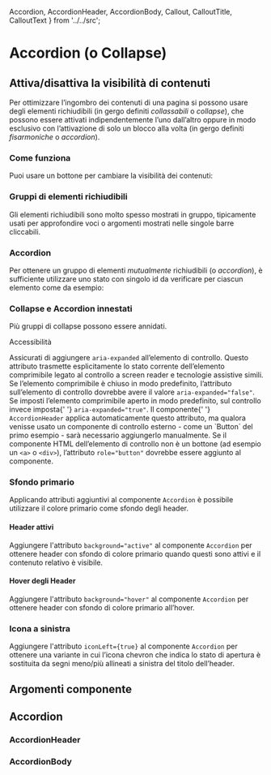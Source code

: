   Accordion,
  AccordionHeader,
  AccordionBody,
  Callout,
  CalloutTitle,
  CalloutText
} from '../../src';

<Meta title='Documentazione/Componenti/Accordion' of={Accordion} />

# Accordion (o Collapse)

## Attiva/disattiva la visibilità di contenuti

Per ottimizzare l’ingombro dei contenuti di una pagina si possono usare degli elementi richiudibili (in gergo definiti _collassabili_ o _collapse_), che possono essere attivati indipendentemente l’uno dall’altro oppure in modo esclusivo con l’attivazione di solo un blocco alla volta (in gergo definiti _fisarmoniche_ o _accordion_).

### Come funziona

Puoi usare un bottone per cambiare la visibilità dei contenuti:

<Canvas>
  <Story id='componenti-collapse--esempi' />
</Canvas>

### Gruppi di elementi richiudibili

Gli elementi richiudibili sono molto spesso mostrati in gruppo, tipicamente usati per approfondire voci o argomenti mostrati nelle singole barre cliccabili.

<Canvas>
  <Story id='componenti-collapse--gruppi-di-elementi-richiudibili' />
</Canvas>

### Accordion

Per ottenere un gruppo di elementi _mutualmente_ richiudibili (o _accordion_), è sufficiente utilizzare uno stato con singolo id da verificare per ciascun elemento come da esempio:

<Canvas>
  <Story id='componenti-collapse--accordion' />
</Canvas>

### Collapse e Accordion innestati

Più gruppi di collapse possono essere annidati.

<Canvas>
  <Story id='componenti-collapse--collapse-e-accordion-innestati' />
</Canvas>

<div className='docs'>
  <Callout color='success'>
    <CalloutTitle>Accessibilità</CalloutTitle>
    <CalloutText>
      <p>
        Assicurati di aggiungere <Code>aria-expanded</Code> all’elemento di
        controllo. Questo attributo trasmette esplicitamente lo stato corrente
        dell’elemento comprimibile legato al controllo a screen reader e
        tecnologie assistive simili. Se l’elemento comprimibile è chiuso in modo
        predefinito, l’attributo sull’elemento di controllo dovrebbe avere il
        valore <Code>aria-expanded="false"</Code>. Se imposti l’elemento
        comprimibile aperto in modo predefinito, sul controllo invece imposta{' '}
        <Code>aria-expanded="true"</Code>. Il componente{' '}
        <Code>AccordionHeader</Code> applica automaticamente questo attributo,
        ma qualora venisse usato un componente di controllo esterno - come un
        `Button` del primo esempio - sarà necessario aggiungerlo manualmente. Se
        il componente HTML dell’elemento di controllo non è un bottone (ad
        esempio un <Code>&lt;a&gt;</Code> o <Code>&lt;div&gt;</Code>),
        l’attributo <Code>role="button"</Code> dovrebbe essere aggiunto al
        componente.
      </p>
    </CalloutText>
  </Callout>
</div>

### Sfondo primario

Applicando attributi aggiuntivi al componente `Accordion` è possibile utilizzare il colore primario come sfondo degli header.

#### Header attivi

Aggiungere l'attributo `background="active"` al componente `Accordion` per ottenere header con sfondo di colore primario quando questi sono attivi e il contenuto relativo è visibile.

<Canvas>
  <Story id='componenti-collapse--header-attivi' />
</Canvas>

#### Hover degli Header

Aggiungere l'attributo `background="hover"` al componente `Accordion` per ottenere header con sfondo di colore primario all’hover.

<Canvas>
  <Story id='componenti-collapse--header-hover' />
</Canvas>

### Icona a sinistra

Aggiungere l'attributo `iconLeft={true}` al componente `Accordion` per ottenere una variante in cui l’icona chevron che indica lo stato di apertura è sostituita da segni meno/più allineati a sinistra del titolo dell’header.

<Canvas>
  <Story id='componenti-collapse--icona-sinistra' />
</Canvas>

## Argomenti componente

## Accordion

<ArgsTable of={Accordion} />

### AccordionHeader

<ArgsTable of={AccordionHeader} />

### AccordionBody

<ArgsTable of={AccordionBody} />
